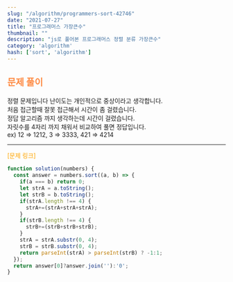 ```yaml
---
slug: "/algorithm/programmers-sort-42746"
date: "2021-07-27"
title: "프로그래머스 가장큰수"
thumbnail: ""
description: "js로 풀어본 프로그래머스 정렬 분류 가장큰수"
category: 'algorithm'
hash: ['sort', 'algorithm']
---
```


## <div style="color: #FE8B44;margin-bottom: 1.2rem;">문제 풀이</div>

정렬 문제입니다 난이도는 개인적으로 중상이라고 생각합니다.<br/>
처음 접근할때 잘못 접근해서 시간이 좀 걸렸습니다.<br/>
정답 알고리즘 까지 생각하는데 시간이 걸렸습니다.<br/>
자릿수를 4자리 까지 채워서 비교하여 풀면 정답입니다.<br/>
ex) 12 => 1212,  3 => 3333, 421 => 4214

---

<a href="https://programmers.co.kr/learn/courses/30/lessons/42746"
style="color: orange;text-decoration: none;">
[문제 링크]
</a>

```javascript
function solution(numbers) {
  const answer = numbers.sort((a, b) => {
    if(a === b) return 0;
    let strA = a.toString();
    let strB = b.toString();
    if(strA.length !== 4) {
      strA+=(strA+strA+strA);
    }
    if(strB.length !== 4) {
      strB+=(strB+strB+strB);
    }
    strA = strA.substr(0, 4);
    strB = strB.substr(0, 4);
    return parseInt(strA) > parseInt(strB) ? -1:1;
  });
  return answer[0]?answer.join(''):'0';
}
```
